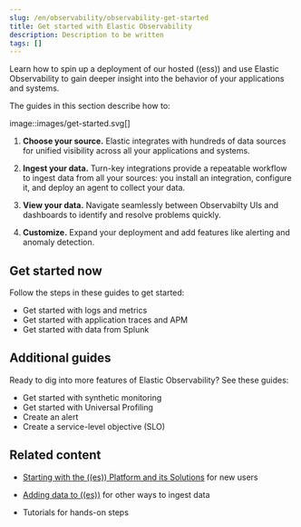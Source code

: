 ```yaml
---
slug: /en/observability/observability-get-started
title: Get started with Elastic Observability
description: Description to be written
tags: []
---
```


<div id="observability-get-started"></div>

Learn how to spin up a deployment of our hosted ((ess)) and use Elastic
Observability to gain deeper insight into the behavior of your applications and
systems.

The guides in this section describe how to:

image::images/get-started.svg[]

1. **Choose your source.** Elastic integrates with hundreds of data sources for
    unified visibility across all your applications and systems.

1. **Ingest your data.** Turn-key integrations provide a repeatable workflow to
    ingest data from all your sources: you install an integration, configure it, and
    deploy an agent to collect your data.

1. **View your data.** Navigate seamlessly between Observabilty UIs and
    dashboards to identify and resolve problems quickly.

1. **Customize.** Expand your deployment and add features like alerting and anomaly
    detection.

<div id="get_started_now"></div>

## Get started now

Follow the steps in these guides to get started:

* <DocLink slug="/en/observability/logs-metrics-get-started">Get started with logs and metrics</DocLink>
* <DocLink slug="/en/observability/traces-get-started">Get started with application traces and APM</DocLink>
* <DocLink slug="/en/observability/splunk-get-started">Get started with data from Splunk</DocLink>

<div id="additional_guides"></div>

## Additional guides

Ready to dig into more features of Elastic Observability? See these guides:

* <DocLink slug="/en/observability/monitor-uptime-synthetics">Get started with synthetic monitoring</DocLink>
* <DocLink slug="/en/observability/profiling-get-started">Get started with Universal Profiling</DocLink>
* <DocLink slug="/en/observability/create-alerts">Create an alert</DocLink>
* <DocLink slug="/en/observability/slo-create">Create a service-level objective (SLO)</DocLink>

<div id="related_content"></div>

## Related content

* [Starting with the ((es)) Platform and its Solutions](((estc-welcome))/index.html) for new users
* [Adding data to ((es))](((cloud))/ec-cloud-ingest-data.html) for other ways to
    ingest data

* <DocLink slug="/en/observability/observability-tutorials">Tutorials</DocLink> for hands-on steps

